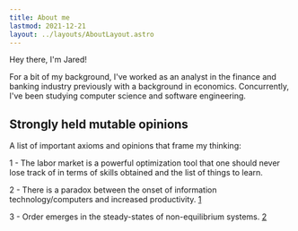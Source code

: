 ```yaml
---
title: About me
lastmod: 2021-12-21 
layout: ../layouts/AboutLayout.astro
--- 
```


Hey there, I'm Jared! 

For a bit of my background, I've worked as an analyst in the finance and banking industry previously  with a background in economics. Concurrently, I've been studying computer science and software engineering.

## Strongly held mutable opinions

A list of important axioms and opinions that frame my thinking:

1 - The labor market is a powerful optimization tool that one should never lose track of in terms of skills obtained and the list of things to learn.

2 - There is a paradox between the onset of information technology/computers and increased productivity. [1](https://cs.stanford.edu/people/eroberts/cs201/projects/productivity-paradox/background.html)

3 - Order emerges in the steady-states of non-equilibrium systems. [2](https://danco.substack.com/p/dancoland-part-2-just-so-stories?token=eyJ1c2VyX2lkIjoyMDg4MzY0MCwicG9zdF9pZCI6MzkwNzAxMDMsIl8iOiJWRG00RCIsImlhdCI6MTYzMDM0MDc1MCwiZXhwIjoxNjMwMzQ0MzUwLCJpc3MiOiJwdWItODYyMyIsInN1YiI6InBvc3QtcmVhY3Rpb24ifQ.TVQJLiOcFkEsg_T6HPMzLF0z9C2QxXg6m0ptl358jE0 "2")
